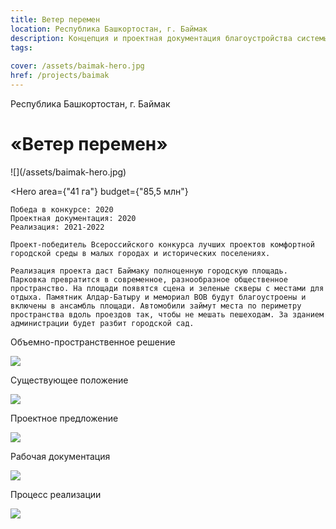 ```yaml
---
title: Ветер перемен
location: Республика Башкортостан, г. Баймак
description: Концепция и проектная документация благоустройства системы общественных пространств
tags:
    
cover: /assets/baimak-hero.jpg
href: /projects/baimak
---
```


Республика Башкортостан, г. Баймак

# «Ветер перемен»

<Wide>
    ![](/assets/baimak-hero.jpg)
</Wide>

<Hero
    area={"41 га"}
    budget={"85,5 млн"}
>
    Победа в конкурсе: 2020  
    Проектная документация: 2020  
    Реализация: 2021-2022  

    Проект-победитель Всероссийского конкурса лучших проектов комфортной городской среды в малых городах и исторических поселениях.

    Реализация проекта даст Баймаку полноценную горо­дскую площадь. Парковка превратится в современное, разнообразное общественное пространство. На пло­щади появятся сцена и зеленые скверы с местами для отдыха. Памятник Алдар-Батыру и мемориал ВОВ будут благоустроены и включены в ансамбль площади. Авто­мобили займут места по периметру пространства вдоль проездов так, чтобы не мешать пешеходам. За зданием администрации будет разбит городской сад.
</Hero>

Объемно-пространственное решение

![](/assets/baimak-00.jpg)

Существующее положение

![](/assets/baimak-01.jpg)

Проектное предложение

![](/assets/baimak-02.jpg)

Рабочая документация

![](/assets/baimak-03.jpg)

Процесс реализации

![](/assets/baimak-04.jpg)


